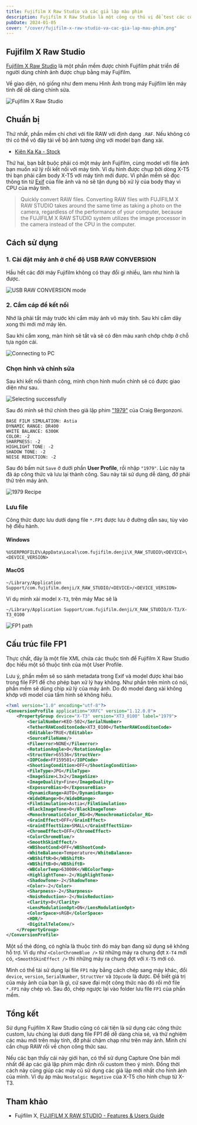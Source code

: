 ```yaml
---
title: Fujifilm X Raw Studio và các giả lập màu phim
description: Fujifilm X Raw Studio là một công cụ thú vị để test các công thức màu một cách nhanh chóng.
pubDate: 2024-01-05
cover: "/cover/fujifilm-x-raw-studio-va-cac-gia-lap-mau-phim.png"
---
```


## Fujifilm X Raw Studio

[Fujifilm X Raw Studio](https://fujifilm-x.com/en-us/support/download/software/x-raw-studio/) là một phần mềm được chính Fujifilm phát triển để người dùng chỉnh ảnh được chụp bằng máy Fujifilm.

Về giao diện, nó giống như đem menu Hình Ảnh trong máy Fujifilm lên máy tính để dễ dàng chỉnh sửa.

![Fujifilm X Raw Studio](../../assets/hobbies/fujifilm-x-raw-studio-va-cac-gia-lap-mau-phim/x_raw_studio_01.png)

## Chuẩn bị

Thứ nhất, phần mềm chỉ chơi với file RAW với định dạng `.RAF`. Nếu không có thì có thể vô đây tải về bộ ảnh tương ứng với model bạn đang xài.

- [Kiên Ka Ka - Stock](https://kienkaka.pro/category/stock_2)

Thứ hai, bạn bắt buộc phải có một máy ảnh Fujifilm, cùng model với file ảnh bạn muốn xử lý rồi kết nối với máy tính. Ví dụ hình được chụp bởi dòng X-T5 thì bạn phải cắm body X-T5 với máy tính mới được. Vì phần mềm sẽ đọc thông tin từ [Exif](https://exifinfo.org/) của file ảnh và nó sẽ tận dụng bộ xử lý của body thay vì CPU của máy tính.

> Quickly convert RAW files. Converting RAW files with FUJIFILM X RAW STUDIO takes around the same time as taking a photo on the camera, regardless of the performance of your computer, because the FUJIFILM X RAW STUDIO system utilizes the image processor in the camera instead of the CPU in the computer.

## Cách sử dụng

### 1. Cài đặt máy ảnh ở chế độ USB RAW CONVERSION

Hầu hết các đời máy Fujifilm không có thay đổi gì nhiều, làm như hình là được.

![USB RAW CONVERSION mode](../../assets/hobbies/fujifilm-x-raw-studio-va-cac-gia-lap-mau-phim/x_raw_studio_10.webp)

### 2. Cắm cáp để kết nối

Nhớ là phải tắt máy trước khi cắm máy ảnh vô máy tính. Sau khi cắm dây xong thì mới mở máy lên.

Sau khi cắm xong, màn hình sẽ tắt và sẽ có đèn màu xanh chớp chớp ở chỗ tựa ngón cái.

![Connecting to PC](../../assets/hobbies/fujifilm-x-raw-studio-va-cac-gia-lap-mau-phim/x_raw_studio_14.gif)

### Chọn hình và chỉnh sửa

Sau khi kết nối thành công, mình chọn hình muốn chỉnh sẽ có được giao diện như sau.

![Selecting successfully](../../assets/hobbies/fujifilm-x-raw-studio-va-cac-gia-lap-mau-phim/select-photo-success.png)

Sau đó mình sẽ thử chỉnh theo giả lập phim ["1979"](https://craigbergonzoniblog.com/2020/09/06/1979-a-vintage-look-film-simulation-for-x-t1-and-more/) của Craig Bergonzoni.

```
BASE FILM SIMULATION: Astia
DYNAMIC RANGE: DR400
WHITE BALANCE: 6300K
COLOR: -2
SHARPNESS: -2
HIGHLIGHT TONE: -2
SHADOW TONE: -2
NOISE REDUCTION: -2
```

Sau đó bấm nút `Save` ở dưới phần **User Profile**, rồi nhập `"1979"`. Lúc này ta đã áp công thức và lưu lại thành công. Sau này tái sử dụng dễ dàng, đỡ phải thử trên máy ảnh.

![1979 Recipe](../../assets/hobbies/fujifilm-x-raw-studio-va-cac-gia-lap-mau-phim/1979.png)

### Lưu file

Công thức được lưu dưới dạng file `*.FP1` được lưu ở đường dẫn sau, tùy vào hệ điều hành.

#### Windows

```
%USERPROFILE%\AppData\Local\com.fujifilm.denji\X_RAW_STUDIO\<DEVICE>\<DEVICE_VERSION>
```

#### MacOS

```
~/Library/Application Support/com.fujifilm.denji/X_RAW_STUDIO/<DEVICE>/<DEVICE_VERSION>
```

Ví dụ mình xài model `X-T3`, trên máy Mac sẽ là

```
~/Library/Application Support/com.fujifilm.denji/X_RAW_STUDIO/X-T3/X-T3_0100
```

![FP1 path](../../assets/hobbies/fujifilm-x-raw-studio-va-cac-gia-lap-mau-phim/fp1-path.png)

## Cấu trúc file FP1

Thực chất, đây là một file XML chứa các thuộc tính để Fujifilm X Raw Studio đọc hiểu một số thuộc tính của một User Profile.

Lưu ý, phần mềm sẽ so sánh metadata trong Exif và model được khai báo trong file FP1 để cho phép bạn xử lý hay không. Như phần trên mình có nói, phần mềm sẽ dùng chip xử lý của máy ảnh. Do đó model đang xài không khớp với model của tấm hình sẽ không hiểu.

```xml
<?xml version="1.0" encoding="utf-8"?>
<ConversionProfile application="XRFC" version="1.12.0.0">
    <PropertyGroup device="X-T3" version="XT3_0100" label="1979">
        <SerialNumber>KEO-502</SerialNumber>
        <TetherRAWConditonCode>XT3_0100</TetherRAWConditonCode>
        <Editable>TRUE</Editable>
        <SourceFileName/>
        <Fileerror>NONE</Fileerror>
        <RotationAngle>0</RotationAngle>
        <StructVer>65536</StructVer>
        <IOPCode>FF159501</IOPCode>
        <ShootingCondition>OFF</ShootingCondition>
        <FileType>JPG</FileType>
        <ImageSize>L3x2</ImageSize>
        <ImageQuality>Fine</ImageQuality>
        <ExposureBias>0</ExposureBias>
        <DynamicRange>AUTO</DynamicRange>
        <WideDRange>0</WideDRange>
        <FilmSimulation>Astia</FilmSimulation>
        <BlackImageTone>0</BlackImageTone>
        <MonochromaticColor_RG>0</MonochromaticColor_RG>
        <GrainEffect>OFF</GrainEffect>
        <GrainEffectSize>SMALL</GrainEffectSize>
        <ChromeEffect>OFF</ChromeEffect>
        <ColorChromeBlue/>
        <SmoothSkinEffect/>
        <WBShootCond>OFF</WBShootCond>
        <WhiteBalance>Temperature</WhiteBalance>
        <WBShiftR>0</WBShiftR>
        <WBShiftB>0</WBShiftB>
        <WBColorTemp>63000K</WBColorTemp>
        <HighlightTone>-2</HighlightTone>
        <ShadowTone>-2</ShadowTone>
        <Color>-2</Color>
        <Sharpness>-2</Sharpness>
        <NoisReduction>-2</NoisReduction>
        <Clarity>0</Clarity>
        <LensModulationOpt>ON</LensModulationOpt>
        <ColorSpace>sRGB</ColorSpace>
        <HDR/>
        <DigitalTeleConv/>
    </PropertyGroup>
</ConversionProfile>
```

Một số thẻ đóng, có nghĩa là thuộc tính đó máy bạn đang sử dụng sẽ không hỗ trợ. Ví dụ như `<ColorChromeBlue />` từ những máy ra chung đợt `X-T4` mới có, `<SmoothSkinEffect />` thì những máy ra chung đợt với `X-T5` mới có.

Mình có thể tái sử dụng lại file `FP1` này bằng cách chép sang máy khác, đổi `device`, `version`, `SerialNumber`, `StructVer` và `IOpcode` là được. Để biết giá trị của máy ảnh của bạn là gì, cứ save đại một công thức nào đó rồi mở file `*.FP1` này chép vô. Sau đó, chép ngược lại vào folder lưu file `FP1` của phần mềm.

## Tổng kết

Sử dụng Fujifilm X Raw Studio cũng có cái tiện là sử dụng các công thức custom, lưu chúng lại dưới dạng file FP1 để dễ dàng chia sẻ, và thử nghiệm các màu mới trên máy tính, đỡ phải chậm chạp như trên máy ảnh. Mình chỉ cần chụp RAW rồi về chọn công thức sau.

Nếu các bạn thấy cái này giới hạn, có thể sử dụng Capture One bản mới nhất để áp các giả lập phim mặc định rồi custom theo ý mình. Đồng thời cách này cũng giúp các máy cũ sử dụng các giả lập mới nhất cho hình ảnh của mình. Ví dụ áp màu `Nostalgic Negative` của X-T5 cho hình chụp từ X-T3.

## Tham khảo

- Fujifilm X, [FUJIFILM X RAW STUDIO - Features & Users Guide](https://fujifilm-x.com/en-us/stories/fujifilm-x-raw-studio-features-users-guide)
